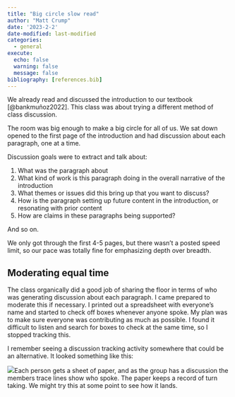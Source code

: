 ```yaml
---
title: "Big circle slow read"
author: "Matt Crump"
date: '2023-2-2'
date-modified: last-modified
categories:
  - general
execute:
  echo: false
  warning: false
  message: false
bibliography: [references.bib]
---
```


We already read and discussed the introduction to our textbook [@bankmuñoz2022]. This class was about trying a different method of class discussion.

The room was big enough to make a big circle for all of us. We sat down opened to the first page of the introduction and had discussion about each paragraph, one at a time.

Discussion goals were to extract and talk about:

1.  What was the paragraph about
2.  What kind of work is this paragraph doing in the overall narrative of the introduction
3.  What themes or issues did this bring up that you want to discuss?
4.  How is the paragraph setting up future content in the introduction, or resonating with prior content
5.  How are claims in these paragraphs being supported?

And so on.

We only got through the first 4-5 pages, but there wasn't a posted speed limit, so our pace was totally fine for emphasizing depth over breadth.

## Moderating equal time

The class organically did a good job of sharing the floor in terms of who was generating discussion about each paragraph. I came prepared to moderate this if necessary. I printed out a spreadsheet with everyone's name and started to check off boxes whenever anyone spoke. My plan was to make sure everyone was contributing as much as possible. I found it difficult to listen and search for boxes to check at the same time, so I stopped tracking this.

I remember seeing a discussion tracking activity somewhere that could be an alternative. It looked something like this:

![](images/tracking_discussion.jpg)Each person gets a sheet of paper, and as the group has a discussion the members trace lines show who spoke. The paper keeps a record of turn taking. We might try this at some point to see how it lands.

## 
